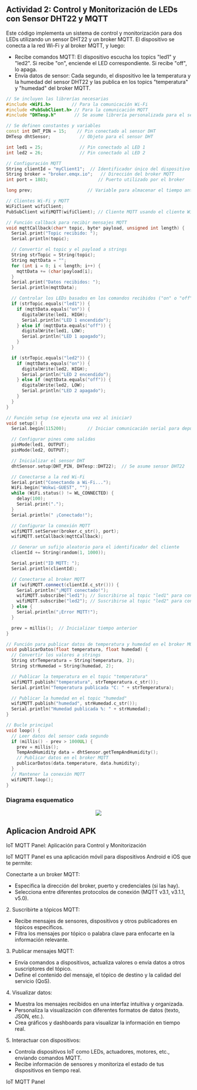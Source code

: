 
## Actividad 2: Control y Monitorización de LEDs con Sensor DHT22 y MQTT

Este código implementa un sistema de control y monitorización para dos LEDs utilizando un sensor DHT22 y un broker MQTT. El dispositivo se conecta a la red Wi-Fi y al broker MQTT, y luego:

- Recibe comandos MQTT: El dispositivo escucha los topics "led1" y "led2". Si recibe "on", enciende el LED correspondiente. Si recibe "off", lo apaga.
- Envía datos de sensor: Cada segundo, el dispositivo lee la temperatura y la humedad del sensor DHT22 y las publica en los topics "temperatura" y "humedad" del broker MQTT.

```cpp
// Se incluyen las librerías necesarias
#include <WiFi.h>        // Para la comunicación Wi-Fi
#include <PubSubClient.h> // Para la comunicación MQTT
#include "DHTesp.h"       // Se asume librería personalizada para el sensor DHT

// Se definen constantes y variables
const int DHT_PIN = 15;    // Pin conectado al sensor DHT
DHTesp dhtSensor;           // Objeto para el sensor DHT

int led1 = 25;              // Pin conectado al LED 1
int led2 = 26;              // Pin conectado al LED 2

// Configuración MQTT
String clientId = "myClient1";  // Identificador único del dispositivo
String broker = "broker.emqx.io";   // Dirección del broker MQTT
int port = 1883;                   // Puerto utilizado por el broker

long prev;                     // Variable para almacenar el tiempo anterior

// Clientes Wi-Fi y MQTT
WiFiClient wifiClient;
PubSubClient wifiMQTT(wifiClient); // Cliente MQTT usando el cliente Wi-Fi

// Función callback para recibir mensajes MQTT
void mqttCallback(char* topic, byte* payload, unsigned int length) {
  Serial.print("Topic recibido: ");
  Serial.println(topic);

  // Convertir el topic y el payload a strings
  String strTopic = String(topic);
  String mqttData = "";
  for (int i = 0; i < length; i++) {
    mqttData += (char)payload[i];
  }
  Serial.print("Datos recibidos: ");
  Serial.println(mqttData);

  // Controlar los LEDs basados en los comandos recibidos ("on" o "off")
  if (strTopic.equals("led1")) {
    if (mqttData.equals("on")) {
      digitalWrite(led1, HIGH);
      Serial.println("LED 1 encendido");
    } else if (mqttData.equals("off")) {
      digitalWrite(led1, LOW);
      Serial.println("LED 1 apagado");
    }
  }

  if (strTopic.equals("led2")) {
    if (mqttData.equals("on")) {
      digitalWrite(led2, HIGH);
      Serial.println("LED 2 encendido");
    } else if (mqttData.equals("off")) {
      digitalWrite(led2, LOW);
      Serial.println("LED 2 apagado");
    }
  }
}

// Función setup (se ejecuta una vez al iniciar)
void setup() {
  Serial.begin(115200);        // Iniciar comunicación serial para depuración

  // Configurar pines como salidas
  pinMode(led1, OUTPUT);
  pinMode(led2, OUTPUT);

  // Inicializar el sensor DHT
  dhtSensor.setup(DHT_PIN, DHTesp::DHT22);  // Se asume sensor DHT22

  // Conectarse a la red Wi-Fi
  Serial.print("Conectando a Wi-Fi...");
  WiFi.begin("Wokwi-GUEST", "");
  while (WiFi.status() != WL_CONNECTED) {
    delay(100);
    Serial.print(".");
  }
  Serial.println(" ¡Conectado!");

  // Configurar la conexión MQTT
  wifiMQTT.setServer(broker.c_str(), port);
  wifiMQTT.setCallback(mqttCallback);

  // Generar un sufijo aleatorio para el identificador del cliente
  clientId += String(random(1, 1000));

  Serial.print("ID MQTT: ");
  Serial.println(clientId);

  // Conectarse al broker MQTT
  if (wifiMQTT.connect(clientId.c_str())) {
    Serial.println("¡MQTT conectado!");
    wifiMQTT.subscribe("led1"); // Suscribirse al topic "led1" para controlar LED 1
    wifiMQTT.subscribe("led2"); // Suscribirse al topic "led2" para controlar LED 2
  } else {
    Serial.println("¡Error MQTT!");
  }

  prev = millis();  // Inicializar tiempo anterior
}

// Función para publicar datos de temperatura y humedad en el broker MQTT
void publicarDatos(float temperatura, float humedad) {
  // Convertir los valores a strings
  String strTemperatura = String(temperatura, 2);
  String strHumedad = String(humedad, 2);

  // Publicar la temperatura en el topic "temperatura"
  wifiMQTT.publish("temperatura", strTemperatura.c_str());
  Serial.println("Temperatura publicada °C: " + strTemperatura);

  // Publicar la humedad en el topic "humedad"
  wifiMQTT.publish("humedad", strHumedad.c_str());
  Serial.println("Humedad publicada %: " + strHumedad);
}

// Bucle principal
void loop() {
  // Leer datos del sensor cada segundo
  if (millis() - prev > 1000UL) {
    prev = millis();
    TempAndHumidity data = dhtSensor.getTempAndHumidity();
    // Publicar datos en el broker MQTT
    publicarDatos(data.temperature, data.humidity);
  }
  // Mantener la conexión MQTT
  wifiMQTT.loop();
}

```

### Diagrama esquematico

<Center>
  <Image
    mb={"lg"}
    radius="md"
    src="/static/esquema1.png"
  />
</Center>

## Aplicacion Android APK

IoT MQTT Panel: Aplicación para Control y Monitorización

IoT MQTT Panel es una aplicación móvil para dispositivos Android e iOS que te permite:

Conectarte a un broker MQTT:

- Especifica la dirección del broker, puerto y credenciales (si las hay).
- Selecciona entre diferentes protocolos de conexión (MQTT v3.1, v3.1.1, v5.0).

2\. Suscribirte a tópicos MQTT:

- Recibe mensajes de sensores, dispositivos y otros publicadores en tópicos específicos.
- Filtra los mensajes por tópico o palabra clave para enfocarte en la información relevante.

3\. Publicar mensajes MQTT:

- Envía comandos a dispositivos, actualiza valores o envía datos a otros suscriptores del tópico.
- Define el contenido del mensaje, el tópico de destino y la calidad del servicio (QoS).

4\. Visualizar datos:

- Muestra los mensajes recibidos en una interfaz intuitiva y organizada.
- Personaliza la visualización con diferentes formatos de datos (texto, JSON, etc.).
- Crea gráficos y dashboards para visualizar la información en tiempo real.

5\. Interactuar con dispositivos:

- Controla dispositivos IoT como LEDs, actuadores, motores, etc., enviando comandos MQTT.
- Recibe información de sensores y monitoriza el estado de tus dispositivos en tiempo real.

<Link href="https://www.emqx.com/en/mqtt/public-mqtt5-broker" target="_blank">
  IoT MQTT Panel
</Link>
